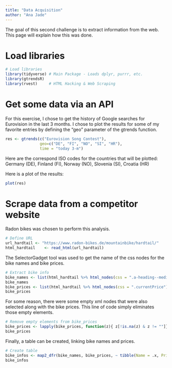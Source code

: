 ```yaml
---
title: "Data Acquisition"
author: "Ana Jade"
---
```


The goal of this second challenge is to extract information from the web. This page will explain how this was done.

# Load libraries

```r
# Load libraries
library(tidyverse) # Main Package - Loads dplyr, purrr, etc.
library(gtrendsR)
library(rvest)     # HTML Hacking & Web Scraping
```

# Get some data via an API
For this exercise, I chose to get the history of Google searches for Eurovision in the last 3 months. I chose to plot the results for some of my favorite entries by defining the "geo" parameter of the gtrends function. 

```r
res <- gtrends(c("Eurovision Song Contest"),
               geo=c("DE", "FI", "NO", "SI", "HR"),
               time = "today 3-m")

```

Here are the correspond ISO codes for the countries that will be plotted: Germany (DE), Finland (FI), Norway (NO), Slovenia (SI), Croatia (HR)

Here is a plot of the results:
```r
plot(res)
```


# Scrape data from a competitor website
Radon bikes was chosen to perform this analysis. 
```r
# Define URL
url_hardtail <- "https://www.radon-bikes.de/mountainbike/hardtail/"
html_hardtail    <- read_html(url_hardtail)
```

The SelectorGadget tool was used to get the name of the css nodes for the bike names and bike prices. 
```r
# Extract bike info
bike_names <- list(html_hardtail %>% html_nodes(css = ".a-heading--medium") %>%  html_text())
bike_names
bike_prices <- list(html_hardtail %>% html_nodes(css = ".currentPrice") %>%  html_text())
bike_prices
```
For some reason, there were some empty xml nodes that were also selected along with the bike prices. This line of code simply eliminates those empty elements.
```r
# Remove empty elements from bike_prices
bike_prices <- lapply(bike_prices, function(z){ z[!is.na(z) & z != ""]})
bike_prices
```
Finally, a table can be created, linking bike names and prices.
```r
# Create table
bike_infos <- map2_dfr(bike_names, bike_prices, ~ tibble(Name = .x, Price = .y))
bike_infos
```




